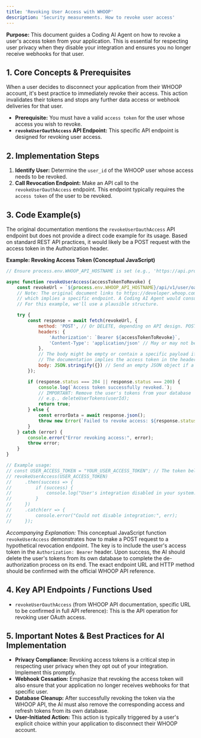 ```yaml
---
title: 'Revoking User Access with WHOOP'
description: 'Security measurements. How to revoke user access'
---
```

**Purpose:** This document guides a Coding AI Agent on how to revoke a user's access token from your application. This is essential for respecting user privacy when they disable your integration and ensures you no longer receive webhooks for that user.

## 1. Core Concepts & Prerequisites

When a user decides to disconnect your application from their WHOOP account, it's best practice to immediately revoke their access. This action invalidates their tokens and stops any further data access or webhook deliveries for that user.

*   **Prerequisite:** You must have a valid `access token` for the user whose access you wish to revoke.
*   **`revokeUserOauthAccess` API Endpoint:** This specific API endpoint is designed for revoking user access.

## 2. Implementation Steps

1.  **Identify User:** Determine the `user_id` of the WHOOP user whose access needs to be revoked.
2.  **Call Revocation Endpoint:** Make an API call to the `revokeUserOauthAccess` endpoint. This endpoint typically requires the `access token` of the user to be revoked.

## 3. Code Example(s)

The original documentation mentions the `revokeUserOauthAccess` API endpoint but does not provide a direct code example for its usage. Based on standard REST API practices, it would likely be a POST request with the access token in the Authorization header.

**Example: Revoking Access Token (Conceptual JavaScript)**
```javascript
// Ensure process.env.WHOOP_API_HOSTNAME is set (e.g., 'https://api.prod.whoop.com')

async function revokeUserAccess(accessTokenToRevoke) {
    const revokeUrl = `${process.env.WHOOP_API_HOSTNAME}/api/v1/user/oauth/revoke`; // Assuming this is the endpoint based on API docs
    // Note: The original document links to https://developer.whoop.com/api/#tag/User/operation/revokeUserOAuthAccess
    // which implies a specific endpoint. A Coding AI Agent would consult the full API reference for the exact URL and method.
    // For this example, we'll use a plausible structure.

    try {
        const response = await fetch(revokeUrl, {
            method: 'POST', // Or DELETE, depending on API design. POST is common for "actions".
            headers: {
                'Authorization': `Bearer ${accessTokenToRevoke}`,
                'Content-Type': 'application/json' // May or may not be required for this endpoint
            },
            // The body might be empty or contain a specific payload if required by the API.
            // The documentation implies the access token in the header is sufficient.
            body: JSON.stringify({}) // Send an empty JSON object if a body is required but no data is needed.
        });

        if (response.status === 204 || response.status === 200) {
            console.log(`Access token successfully revoked.`);
            // IMPORTANT: Remove the user's tokens from your database
            // e.g., deleteUserTokens(userId);
            return true;
        } else {
            const errorData = await response.json();
            throw new Error(`Failed to revoke access: ${response.status} - ${JSON.stringify(errorData)}`);
        }
    } catch (error) {
        console.error("Error revoking access:", error);
        throw error;
    }
}

// Example usage:
// const USER_ACCESS_TOKEN = "YOUR_USER_ACCESS_TOKEN"; // The token belonging to the user who wants to disable integration
// revokeUserAccess(USER_ACCESS_TOKEN)
//     .then(success => {
//         if (success) {
//             console.log("User's integration disabled in your system.");
//         }
//     })
//     .catch(err => {
//         console.error("Could not disable integration:", err);
//     });
```
*Accompanying Explanation:* This conceptual JavaScript function `revokeUserAccess` demonstrates how to make a POST request to a hypothetical revocation endpoint. The key is to include the user's access token in the `Authorization: Bearer` header. Upon success, the AI should delete the user's tokens from its own database to complete the de-authorization process on its end. The exact endpoint URL and HTTP method should be confirmed with the official WHOOP API reference.

## 4. Key API Endpoints / Functions Used

*   `revokeUserOauthAccess` (from WHOOP API documentation, specific URL to be confirmed in full API reference): This is the API operation for revoking user OAuth access.

## 5. Important Notes & Best Practices for AI Implementation

*   **Privacy Compliance:** Revoking access tokens is a critical step in respecting user privacy when they opt out of your integration. Implement this promptly.
*   **Webhook Cessation:** Emphasize that revoking the access token will also ensure that your application no longer receives webhooks for that specific user.
*   **Database Cleanup:** After successfully revoking the token via the WHOOP API, the AI must also remove the corresponding access and refresh tokens from its own database.
*   **User-Initiated Action:** This action is typically triggered by a user's explicit choice within your application to disconnect their WHOOP account.